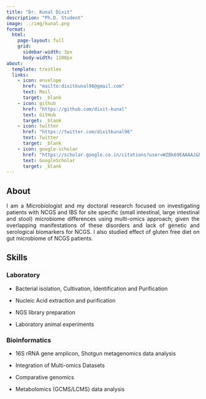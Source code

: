 ```yaml
---
title: "Dr. Kunal Dixit"
description: "Ph.D. Student"
image: ../img/kunal.png
format: 
  html:
    page-layout: full
    grid:
      sidebar-width: 3px
      body-width: 1100px
about: 
  template: trestles
  links:
    - icon: envelope
      href: "mailto:dixitkunal96@gmail.com"
      text: Mail
      target: _blank
    - icon: github
      href: "https://github.com/dixit-kunal"
      text: GitHub
      target: _blank
    - icon: twitter
      href: "https://twitter.com/dixitkunal96"
      text: Twitter
      target: _blank
    - icon: google-scholar
      href: "https://scholar.google.co.in/citations?user=WZBk69EAAAAJ&hl=en"
      text: GoogleScholar
      target: _blank
---
```


## About

::: {style="text-align: justify"}
I am a Microbiologist and my doctoral research focused on investigating patients with NCGS and IBS for site specific (small intestinal, large intestinal and stool) microbiome differences using multi-omics approach; given the overlapping manifestations of these disorders and lack of genetic and serological biomarkers for NCGS. I also studied effect of gluten free diet on gut microbiome of NCGS patients.
:::

## Skills

### Laboratory

::: {style="text-align: justify"}
-   Bacterial isolation, Cultivation, Identification and Purification

-   Nucleic Acid extraction and purification

-   NGS library preparation

-   Laboratory animal experiments
:::

### Bioinformatics

::: {style="text-align: justify"}
-   16S rRNA gene amplicon, Shotgun metagenomics data analysis

-   Integration of Multi-omics Datasets

-   Comparative genomics

-   Metabolomics (GCMS/LCMS) data analysis
:::
